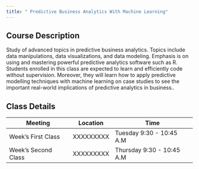 ```yaml
---
title: " Predictive Business Analytics With Machine Learning"
---
```



## Course Description

Study of advanced topics in predictive business analytics. Topics include data manipulations, data visualizations, and data modeling. Emphasis is on using and mastering powerful predictive analytics software such as R. Students enrolled in this class are expected to learn and efficiently code without supervision. Moreover, they will learn how to apply predictive modelling techniques with machine learning on case studies to see the important real-world implications of predictive analytics in business..


## Class Details

| Meeting             | Location         | Time                      |
|---------------------|------------------|---------------------------|
| Week's First Class  | XXXXXXXXX | Tuesday 9:30 - 10:45 A.M  |
| Week's Second Class | XXXXXXXXX | Thursday 9:30 - 10:45 A.M |
